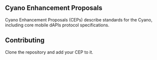 ==Cyano Enhancement Proposals==

Cyano Enhancement Proposals (CEPs) describe standards for the Cyano, including core mobile dAPIs protocol specifications.

==Contributing==

Clone the repository and add your CEP to it. 
